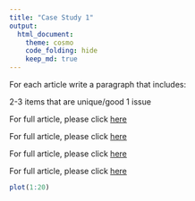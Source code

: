 ```yaml
---
title: "Case Study 1"
output: 
  html_document:
    theme: cosmo
    code_folding: hide
    keep_md: true
---
```


For each article write a paragraph that includes:

2-3 items that are unique/good
1 issue

For full article, please click [here](https://www.washingtonpost.com/news/wonk/wp/2018/04/27/the-huge-number-driving-trumps-frosty-relationship-with-germanys-merkel/?utm_term=.d9def16f7426)

For full article, please click [here](https://fivethirtyeight.com/features/the-georgia-primary-offers-a-preview-of-democrats-2020-fault-lines/)

For full article, please click [here](https://priceonomics.com/what-happened-to-a-trump-apartment-in-new-york/)

For full article, please click [here](https://priceonomics.com/where-do-all-the-assault-rifles-come-from/)

```r
plot(1:20)
```



